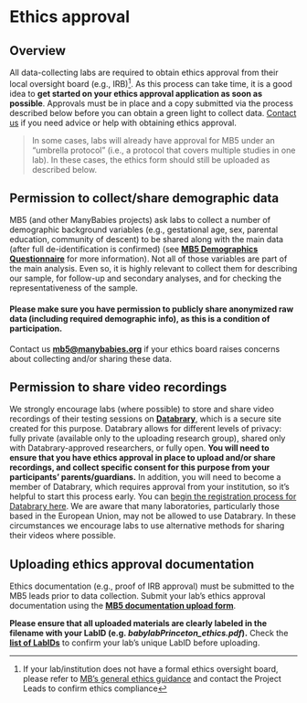 # Ethics approval {#ethics-approval}

## Overview

All data-collecting labs are required to obtain ethics approval from their local oversight board (e.g., IRB)[^ethics-1]. As this process can take time, it is a good idea to **get started on your ethics approval application as soon as possible**. Approvals must be in place and a copy submitted via the process described below before you can obtain a green light to collect data. [Contact us](mailto:mb5@manybabies.org) if you need advice or help with obtaining ethics approval.

[^ethics-1]: If your lab/institution does not have a formal ethics oversight board, please refer to [MB's general ethics guidance](https://docs.google.com/document/d/e/2PACX-1vR2nv4Wy1soDS4cBBNy9QZOyewvvjP1ka1reBRhAIzcrNi0reJxgHuhGS7f7i2wE0ScQuppek8Al_21/pub) and contact the Project Leads to confirm ethics compliance

> In some cases, labs will already have approval for MB5 under an “umbrella protocol” (i.e., a protocol that covers multiple studies in one lab). In these cases, the ethics form should still be uploaded as described below.

## Permission to collect/share demographic data

MB5 (and other ManyBabies projects) ask labs to collect a number of demographic background variables (e.g., gestational age, sex, parental education, community of descent) to be shared along with the main data (after full de-identification is confirmed) (see [**MB5 Demographics Questionnaire**](#demographics) for more information). Not all of those variables are part of the main analysis. Even so, it is highly relevant to collect them for describing our sample, for follow-up and secondary analyses, and for checking the representativeness of the sample.

#### Please make sure you have permission to publicly share anonymized raw data (including required demographic info), as this is a condition of participation. {.unnumbered}

Contact us [**mb5\@manybabies.org**](mailto:mb5@manybabies.org) if your ethics board raises concerns about collecting and/or sharing these data.

## Permission to share video recordings

We strongly encourage labs (where possible) to store and share video recordings of their testing sessions on [**Databrary**](https://nyu.databrary.org/), which is a secure site created for this purpose. Databrary allows for different levels of privacy: fully private (available only to the uploading research group), shared only with Databrary-approved researchers, or fully open. **You will need to ensure that you have ethics approval in place to upload and/or share recordings, and collect specific consent for this purpose from your participants' parents/guardians.** In addition, you will need to become a member of Databrary, which requires approval from your institution, so it’s helpful to start this process early. You can [begin the registration process for Databrary here](https://nyu.databrary.org/user/register?page=create). We are aware that many laboratories, particularly those based in the European Union, may not be allowed to use Databrary. In these circumstances we encourage labs to use alternative methods for sharing their videos where possible.

## Uploading ethics approval documentation {#ethics-upload}

Ethics documentation (e.g., proof of IRB approval) must be submitted to the MB5 leads prior to data collection. Submit your lab's ethics approval documentation using the [**MB5 documentation upload form**](https://docs.google.com/forms/d/e/1FAIpQLScunCYwrJApObng6xVV_lN4CUrcLrsrAKmiBmia67vPc9jNTA/viewform?usp=sf_link).

**Please ensure that all uploaded materials are clearly labeled in the filename with your LabID (e.g. *babylabPrinceton_ethics.pdf*).** Check the [**list of LabIDs**](https://manybabies.org/labids/) to confirm your lab's unique LabID before uploading.
